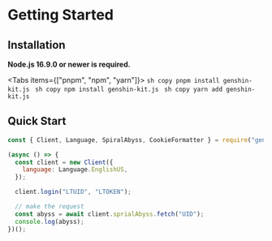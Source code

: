 
# Getting Started

## Installation

**Node.js 16.9.0 or newer is required.**

<Tabs items={["pnpm", "npm", "yarn"]}>
  <Tab>```sh copy pnpm install genshin-kit.js ```</Tab>
  <Tab>```sh copy npm install genshin-kit.js ```</Tab>
  <Tab>```sh copy yarn add genshin-kit.js ```</Tab>
</Tabs>

## Quick Start

```js copy
const { Client, Language, SpiralAbyss, CookieFormatter } = require("genshin-kit.js");

(async () => {
  const client = new Client({
    language: Language.EnglishUS,
  });

  client.login("LTUID", "LTOKEN");

  // make the request
  const abyss = await client.sprialAbyss.fetch("UID");
  console.log(abyss);
})();
```
